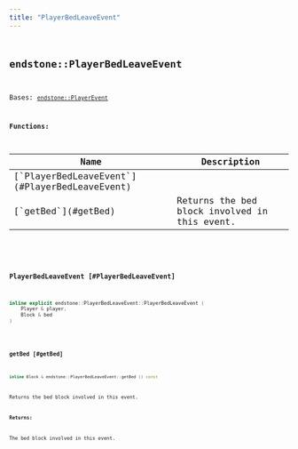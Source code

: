 ```yaml
---
title: "PlayerBedLeaveEvent"
---
```


## <code className="doc-symbol doc-symbol-class"/> endstone::PlayerBedLeaveEvent

Bases: [`endstone::PlayerEvent`](classendstone_1_1_player_event.md)
















**Functions:**

<table>
<thead>
   <tr>
      <th>Name</th>
      <th>Description</th>
   </tr>
</thead>
<tbody>
<tr key="classendstone_1_1_player_bed_leave_event_1accad2b701e80790adc36ddd390720d01">
    <td>[`PlayerBedLeaveEvent`](#PlayerBedLeaveEvent)</td>
    <td></td>
</tr>
<tr key="classendstone_1_1_player_bed_leave_event_1aca06f33b1924e60bf91cd279c0389ab3">
    <td>[`getBed`](#getBed)</td>
    <td>Returns the bed block involved in this event.</td>
</tr>
</tbody>
</table>

### <code className="doc-symbol doc-symbol-function"/> PlayerBedLeaveEvent [#PlayerBedLeaveEvent]

```cpp
inline explicit endstone::PlayerBedLeaveEvent::PlayerBedLeaveEvent (
    Player & player,
    Block & bed
) 
```
### <code className="doc-symbol doc-symbol-function"/> getBed [#getBed]

```cpp
inline Block & endstone::PlayerBedLeaveEvent::getBed () const
```

Returns the bed block involved in this event.





**Returns:**

The bed block involved in this event. 





        